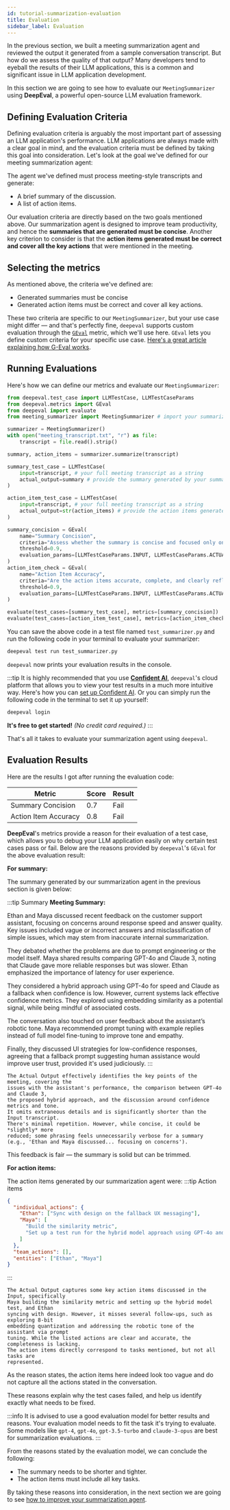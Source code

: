```yaml
---
id: tutorial-summarization-evaluation
title: Evaluation
sidebar_label: Evaluation
---
```


In the previous section, we built a meeting summarization agent and reviewed the output it generated from a sample conversation transcript.
But how do we assess the quality of that output? Many developers tend to eyeball the results of their LLM applications, this is a common and significant issue in LLM application development.

In this section we are going to see how to evaluate our `MeetingSummarizer` using **DeepEval**, a powerful open-source LLM evaluation framework.

## Defining Evaluation Criteria

Defining evaluation criteria is arguably the most important part of assessing an LLM application's performance. LLM applications are always made with a clear goal in mind, and the evaluation criteria must be defined by taking this goal into consideration. 
Let's look at the goal we've defined for our meeting summarization agent:

The agent we've defined must process meeting-style transcripts and generate:

- A brief summary of the discussion.
- A list of action items.

Our evaluation criteria are directly based on the two goals mentioned above. Our summarization agent is designed to improve team productivity, and hence the **summaries that are generated must be concise**.
Another key criterion to consider is that the **action items generated must be correct and cover all the key actions** that were mentioned in the meeting. 

## Selecting the metrics

As mentioned above, the criteria we've defined are:

- Generated summaries must be concise
- Generated action items must be correct and cover all key actions.

These two criteria are specific to our `MeetingSummarizer`, but your use case might differ — and that's perfectly fine, `deepeval` supports custom evaluation through the [`GEval`](https://deepeval.com/docs/metrics-llm-evals) metric, which we'll use here. `GEval` lets you define custom criteria for your specific use case. [Here's a great article explaining how G-Eval works](https://www.confident-ai.com/blog/g-eval-the-definitive-guide).

## Running Evaluations

Here's how we can define our metrics and evaluate our `MeetingSummarizer`:

```python title="test_summarizer.py"
from deepeval.test_case import LLMTestCase, LLMTestCaseParams
from deepeval.metrics import GEval
from deepeval import evaluate
from meeting_summarizer import MeetingSummarizer # import your summarizer here

summarizer = MeetingSummarizer()
with open("meeting_transcript.txt", "r") as file:
    transcript = file.read().strip()

summary, action_items = summarizer.summarize(transcript)

summary_test_case = LLMTestCase(
    input=transcript, # your full meeting transcript as a string
    actual_output=summary # provide the summary generated by your summarizer here
)

action_item_test_case = LLMTestCase(
    input=transcript, # your full meeting transcript as a string
    actual_output=str(action_items) # provide the action items generated by your summarizer here
)

summary_concision = GEval(
    name="Summary Concision",
    criteria="Assess whether the summary is concise and focused only on the essential points of the meeting? It should avoid repetition, irrelevant details, and unnecessary elaboration.",
    threshold=0.9,
    evaluation_params=[LLMTestCaseParams.INPUT, LLMTestCaseParams.ACTUAL_OUTPUT]
)
action_item_check = GEval(
    name="Action Item Accuracy",
    criteria="Are the action items accurate, complete, and clearly reflect the key tasks or follow-ups mentioned in the meeting?",
    threshold=0.9,
    evaluation_params=[LLMTestCaseParams.INPUT, LLMTestCaseParams.ACTUAL_OUTPUT]
)

evaluate(test_cases=[summary_test_case], metrics=[summary_concision])
evaluate(test_cases=[action_item_test_case], metrics=[action_item_check])
```

You can save the above code in a test file named `test_summarizer.py` and run the following code in your terminal to evaluate your summarizer:

```bash
deepeval test run test_summarizer.py
```

`deepeval` now prints your evaluation results in the console.

:::tip
It is highly recommended that you use [**Confident AI**](https://www.confident-ai.com), `deepeval`'s cloud platform that allows you to view your test results in a much more intuitive way. Here's how you can [set up Confident AI](https://deepeval.com/tutorials/tutorial-setup#setting-up-confident-ai). Or you can simply run the following code in the terminal to set it up yourself:
```bash
deepeval login
```
**It's free to get started!** _(No credit card required.)_
:::

That's all it takes to evaluate your summarization agent using `deepeval`. 

## Evaluation Results

Here are the results I got after running the evaluation code:

| Metric                    | Score | Result |
|---------------------------|-------|--------|
| Summary Concision         | 0.7   | Fail   |
| Action Item Accuracy      | 0.8   | Fail   |

**DeepEval**'s metrics provide a reason for their evaluation of a test case, which allows you to debug your LLM application easily on why certain test cases pass or fail. Below are the reasons provided by `deepeval`'s `GEval` for the above evaluation result:

**For summary:**

The summary generated by our summarization agent in the previous section is given below: 

:::tip Summary
**Meeting Summary:**

Ethan and Maya discussed recent feedback on the customer support assistant, focusing on concerns around response speed and answer quality. Key issues included vague or incorrect answers and misclassification of simple issues, which may stem from inaccurate internal summarization.

They debated whether the problems are due to prompt engineering or the model itself. Maya shared results comparing GPT-4o and Claude 3, noting that Claude gave more reliable responses but was slower. Ethan emphasized the importance of latency for user experience.

They considered a hybrid approach using GPT-4o for speed and Claude as a fallback when confidence is low. However, current systems lack effective confidence metrics. They explored using embedding similarity as a potential signal, while being mindful of associated costs.

The conversation also touched on user feedback about the assistant’s robotic tone. Maya recommended prompt tuning with example replies instead of full model fine-tuning to improve tone and empathy.

Finally, they discussed UI strategies for low-confidence responses, agreeing that a fallback prompt suggesting human assistance would improve user trust, provided it's used judiciously.
:::

```text
The Actual Output effectively identifies the key points of the meeting, covering the 
issues with the assistant's performance, the comparison between GPT-4o and Claude 3, 
the proposed hybrid approach, and the discussion around confidence metrics and tone. 
It omits extraneous details and is significantly shorter than the Input transcript. 
There's minimal repetition. However, while concise, it could be *slightly* more 
reduced; some phrasing feels unnecessarily verbose for a summary 
(e.g., 'Ethan and Maya discussed... focusing on concerns').
```

This feedback is fair — the summary is solid but can be trimmed.

**For action items:**

The action items generated by our summarization agent were: 
:::tip Action items
```json
{
  "individual_actions": {
    "Ethan": ["Sync with design on the fallback UX messaging"],
    "Maya": [
      "Build the similarity metric",
      "Set up a test run for the hybrid model approach using GPT-4o and Claude"
    ]
  },
  "team_actions": [],
  "entities": ["Ethan", "Maya"]
}
```
:::

```text
The Actual Output captures some key action items discussed in the Input, specifically 
Maya building the similarity metric and setting up the hybrid model test, and Ethan 
syncing with design. However, it misses several follow-ups, such as exploring 8-bit 
embedding quantization and addressing the robotic tone of the assistant via prompt 
tuning. While the listed actions are clear and accurate, the completeness is lacking. 
The action items directly correspond to tasks mentioned, but not all tasks are 
represented.
```

As the reason states, the action items here indeed look too vague and do not capture all the actions stated in the conversation.

These reasons explain why the test cases failed, and help us identify exactly what needs to be fixed.

:::info
It is advised to use a good evaluation model for better results and reasons. Your evaluation model needs to fit the task it's trying to evaluate. 
Some models like `gpt-4`, `gpt-4o`, `gpt-3.5-turbo` and `claude-3-opus` are best for summarization evaluations.
:::

From the reasons stated by the evaluation model, we can conclude the following:

- The summary needs to be shorter and tighter.
- The action items must include all key tasks.

By taking these reasons into consideration, in the next section we are going to see [how to improve your summarization agent](tutorial-summarization-improvement).